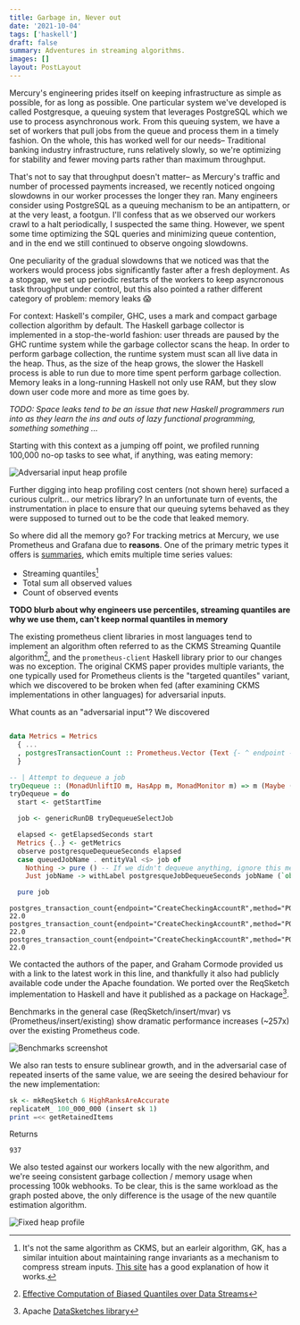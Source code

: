 ```yaml
---
title: Garbage in, Never out
date: '2021-10-04'
tags: ['haskell']
draft: false
summary: Adventures in streaming algorithms.
images: []
layout: PostLayout
---
```


Mercury's engineering prides itself on keeping infrastructure as simple as possible, for as long as possible. One particular system we've developed
is called Postgresque, a queuing system that leverages PostgreSQL which we use to process asynchronous work. From this queuing system, we have a set
of workers that pull jobs from the queue and process them in a timely fashion. On the whole, this has worked well for our needs– Traditional banking
industry infrastructure, runs relatively slowly, so we're optimizing for stability and fewer moving parts rather than maximum throughput.

That's not to say that throughput doesn't matter– as Mercury's traffic and number of processed payments increased, we recently noticed ongoing slowdowns
in our worker processes the longer they ran. Many engineers consider using PostgreSQL as a queuing mechanism to be an antipattern, or at the very least, a footgun. I'll confess
that as we observed our workers crawl to a halt periodically, I suspected the same thing. However, we spent some time optimizing the SQL queries and minimizing queue contention,
and in the end we still continued to observe ongoing slowdowns.

One peculiarity of the gradual slowdowns that we noticed was that the workers would process jobs significantly faster after a fresh deployment. As a stopgap,
we set up periodic restarts of the workers to keep asyncronous task throughput under control, but this also pointed a rather different category of problem: memory leaks 😱

For context: Haskell's compiler, GHC, uses a mark and compact garbage collection algorithm by default.
The Haskell garbage collector is implemented in a stop-the-world fashion: user threads are paused by the GHC runtime system while the garbage collector scans the heap. In order
to perform garbage collection, the runtime system must scan all live data in the heap. Thus, as the size of the heap grows, the slower the Haskell process is able to run due to
more time spent perform garbage collection. Memory leaks in a long-running Haskell not only use RAM, but they slow down user code more and more as time goes by.

_TODO: Space leaks tend to be an issue that new Haskell programmers run into as they learn the ins and outs of lazy functional programming, something something ..._

Starting with this context as a jumping off point, we profiled running 100,000 no-op tasks to see what, if anything, was eating memory:

![Adversarial input heap profile](https://user-images.githubusercontent.com/69209/130689107-11612e43-e7a7-4cad-8262-09ed8f951ab9.png)

Further digging into heap profiling cost centers (not shown here) surfaced a curious culprit... our metrics library? In an unfortunate turn of events,
the instrumentation in place to ensure that our queuing sytems behaved as they were supposed to turned out to be the code that leaked memory.

So where did all the memory go? For tracking metrics at Mercury, we use Prometheus and Grafana due to **reasons**. One of the primary metric
types it offers is [summaries](https://prometheus.io/docs/concepts/metric_types/#summary), which emits multiple time series values:

- Streaming quantiles[^woo]
- Total sum all observed values
- Count of observed events

**TODO blurb about why engineers use percentiles, streaming quantiles are why we use them, can't keep normal quantiles in memory**

The existing prometheus client libraries in most languages tend to implement an algorithm often referred to as the CKMS Streaming Quantile algorithm[^1],
and the `prometheus-client` Haskell library prior to our changes was no exception. The original CKMS paper provides multiple variants,
the one typically used for Prometheus clients is the "targeted quantiles" variant, which we discovered to be broken when fed (after examining CKMS implementations
in other languages) for adversarial inputs.

What counts as an "adversarial input"? We discovered

```haskell

data Metrics = Metrics
  { ...
  , postgresTransactionCount :: Prometheus.Vector (Text {- ^ endpoint -}, Text {- ^ method -}, Text {- ^ status -}) Summary
  }

-- | Attempt to dequeue a job
tryDequeue :: (MonadUnliftIO m, HasApp m, MonadMonitor m) => m (Maybe (Entity QueuedJob))
tryDequeue = do
  start <- getStartTime

  job <- genericRunDB tryDequeueSelectJob

  elapsed <- getElapsedSeconds start
  Metrics {..} <- getMetrics
  observe postgresqueDequeueSeconds elapsed
  case queuedJobName . entityVal <$> job of
    Nothing -> pure () -- If we didn't dequeue anything, ignore this metric
    Just jobName -> withLabel postgresqueJobDequeueSeconds jobName (`observe` elapsed)

  pure job
```

```prometheus
postgres_transaction_count{endpoint="CreateCheckingAccountR",method="POST",status="200",quantile="0.5"} 22.0
postgres_transaction_count{endpoint="CreateCheckingAccountR",method="POST",status="200",quantile="0.9"} 22.0
postgres_transaction_count{endpoint="CreateCheckingAccountR",method="POST",status="200",quantile="0.99"} 22.0
```

We contacted the authors of the paper, and Graham Cormode provided us with a link to the latest work in this line, and thankfully it also had publicly available code under the Apache foundation.
We ported over the ReqSketch implementation to Haskell and have it published as a package on Hackage[^3].

Benchmarks in the general case (ReqSketch/insert/mvar) vs (Prometheus/insert/existing) show dramatic performance increases (~257x) over the existing Prometheus code.

![Benchmarks screenshot](https://user-images.githubusercontent.com/69209/130644037-dc5284fb-2552-479c-8334-0901c142a067.png)

We also ran tests to ensure sublinear growth, and in the adversarial case of repeated inserts of the same value, we are seeing the desired behaviour for the new implementation:

```haskell
sk <- mkReqSketch 6 HighRanksAreAccurate
replicateM_ 100_000_000 (insert sk 1)
print =<< getRetainedItems
```

Returns

```
937
```

We also tested against our workers locally with the new algorithm, and we're seeing consistent garbage collection / memory usage when processing 100k webhooks. To be clear, this is the same workload as the graph posted above, the only difference is the usage of the new quantile estimation algorithm.

![Fixed heap profile](https://user-images.githubusercontent.com/69209/130644982-87a5fbe7-1511-4633-b10e-65444299047b.png)

[^1]: [Effective Computation of Biased Quantiles over Data Streams](http://dimacs.rutgers.edu/~graham/pubs/papers/bquant-icde.pdf)
[^2]: [Relative Error Streaming Quantiles](https://arxiv.org/abs/2004.01668)
[^3]: Apache [DataSketches library](https://datasketches.apache.org/)
[^4]: [data-sketeches Hackage package](https://hackage.haskell.org/package/data-sketches)
[^woo]: It's not the same algorithm as CKMS, but an earleir algorithm, GK, has a similar intuition about maintaining range invariants as a mechanism to compress stream inputs. [This site](http://www.mathcs.emory.edu/~cheung/Courses/584/Syllabus/08-Quantile/Greenwald.html) has a good explanation of how it works.
